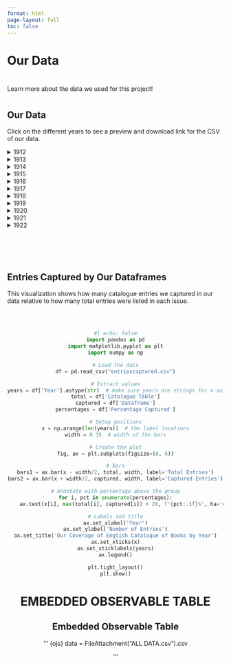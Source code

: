 ```yaml
---
format: html
page-layout: full
toc: false
---
```


<h1 class="page-top">Our Data</h1>

<div style="margin-top: 40px;"></div>

Learn more about the data we used for this project!

<div style="margin-top: 40px;"></div>

## Our Data

Click on the different years to see a preview and download link for the CSV of our data.

<details>
<summary>1912</summary>

<p style="text-align: center;">
  <img src="1912_english_catalogue_cover.jpeg" width="500px">
</p>

<h3>Data Table</h3>

```python
#| echo: false
import pandas as pd
df = pd.read_csv("df_1912.csv")
df.head(15).to_html(classes="my-table")

```
<a href="df_1912.csv" download>Download full CSV</a>

</details> 


<details>
<summary>1913</summary>

<p style="text-align: center;">
  <img src="1913_english_catalogue_cover.jpeg" width="500px">
</p>

<h3>Data Table</h3>

```python
#| echo: false
import pandas as pd
df = pd.read_csv("df_1913.csv")
df.head(15).to_html(classes="my-table")

```
<a href="df_1913.csv" download>Download full CSV</a>

</details> 


<details>
<summary>1914</summary>

<p style="text-align: center;">
  <img src="1914_english_catalogue_cover.jpeg" width="500px">
</p>

<h3>Data Table</h3>

```python
#| echo: false
import pandas as pd
df = pd.read_csv("df_1914.csv")
df.head(15).to_html(classes="my-table")

```
<a href="df_1914.csv" download>Download full CSV</a>

</details> 


<details>
<summary>1915</summary>

<p style="text-align: center;">
  <img src="1915_english_catalogue_cover.jpeg" width="500px">
</p>

<h3>Data Table</h3>

```python
#| echo: false
import pandas as pd
df = pd.read_csv("df_1915.csv")
df.head(15).to_html(classes="my-table")

```
<a href="df_1915.csv" download>Download full CSV</a>

</details> 

<details>
<summary>1916</summary>

<p style="text-align: center;">
  <img src="1916_english_catalogue_cover.jpeg" width="500px">
</p>

<h3>Data Table</h3>

```python
#| echo: false
import pandas as pd
df = pd.read_csv("df_1916.csv")
df.head(15).to_html(classes="my-table")

```
<a href="df_1916.csv" download>Download full CSV</a>

</details> 


<details>
<summary>1917</summary>

<p style="text-align: center;">
  <img src="1917_english_catalogue_cover.jpeg" width="500px">
</p>

<h3>Data Table</h3>

```python
#| echo: false
import pandas as pd
df = pd.read_csv("df_1917.csv")
df.head(15).to_html(classes="my-table")

```
<a href="df_1917.csv" download>Download full CSV</a>

</details> 


<details>
<summary>1918</summary>

<p style="text-align: center;">
  <img src="1918_english_catalogue_cover.jpeg" width="500px">
</p>

<h3>Data Table</h3>

```python
#| echo: false
import pandas as pd
df = pd.read_csv("df_1918.csv")
df.head(15).to_html(classes="my-table")

```
<a href="df_1918.csv" download>Download full CSV</a>

</details> 


<details>
<summary>1919</summary>

<p style="text-align: center;">
  <img src="1919_english_catalogue_cover.jpeg" width="500px">
</p>

<h3>Data Table</h3>

```python
#| echo: false
import pandas as pd
df = pd.read_csv("df_1919.csv")
df.head(15).to_html(classes="my-table")

```
<a href="df_1919.csv" download>Download full CSV</a>

</details> 


<details>
<summary>1920</summary>

<p style="text-align: center;">
  <img src="1920_english_catalogue_cover.jpeg" width="500px">
</p>

<h3>Data Table</h3>

```python
#| echo: false
import pandas as pd
df = pd.read_csv("df_1920.csv")
df.head(15).to_html(classes="my-table")

```
<a href="df_1920.csv" download>Download full CSV</a>

</details> 


<details>
<summary>1921</summary>

<p style="text-align: center;">
  <img src="1921_english_catalogue_cover.jpeg" width="500px">
</p>

<h3>Data Table</h3>

```python
#| echo: false
import pandas as pd
df = pd.read_csv("df_1921.csv")
df.head(15).to_html(classes="my-table")

```
<a href="df_1921.csv" download>Download full CSV</a>

</details> 


<details>
<summary>1922</summary>

<p style="text-align: center;">
  <img src="1922_english_catalogue_cover.jpeg" width="500px">
</p>

<h3>Data Table</h3>

```python
#| echo: false
import pandas as pd
df = pd.read_csv("df_1922.csv")
df.head(15).to_html(classes="my-table")

```
<a href="df_1922.csv" download>Download full CSV</a>

</details> 


<div style="margin-top: 100px;"></div>

## Entries Captured by Our Dataframes

This visualization shows how many catalogue entries we captured in our data relative to how many total entries were listed in each issue.

<div style="margin-top: 60px;"></div>

<div style="text-align: center;">

```python

#| echo: false
import pandas as pd
import matplotlib.pyplot as plt
import numpy as np

# Load the data
df = pd.read_csv("entriescaptured.csv")

# Extract values
years = df['Year'].astype(str)  # make sure years are strings for x-axis
total = df['Catalogue Table']
captured = df['Dataframe']
percentages = df['Percentage Captured']

# Setup positions
x = np.arange(len(years))  # the label locations
width = 0.35  # width of the bars

# Create the plot
fig, ax = plt.subplots(figsize=(8, 6))

# Bars
bars1 = ax.bar(x - width/2, total, width, label='Total Entries')
bars2 = ax.bar(x + width/2, captured, width, label='Captured Entries')

# Annotate with percentage above the group
for i, pct in enumerate(percentages):
    ax.text(x[i], max(total[i], captured[i]) + 20, f"{pct:.1f}%", ha='center', va='bottom', fontsize=10, fontweight='bold')

# Labels and title
ax.set_xlabel('Year')
ax.set_ylabel('Number of Entries')
ax.set_title('Our Coverage of English Catalogue of Books by Year')
ax.set_xticks(x)
ax.set_xticklabels(years)
ax.legend()

plt.tight_layout()
plt.show()

```


# EMBEDDED OBSERVABLE TABLE

<h2>Embedded Observable Table</h2>

''' {ojs}
data = FileAttachment("ALL DATA.csv").csv


'''









</div>
